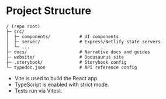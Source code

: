 # Project Structure

```
/ (repo root)
├─ src/
│  ├─ components/           # UI components
│  ├─ server/               # Express/Netlify state servers
│  └─ ...
├─ docs/                    # Narrative docs and guides
├─ website/                 # Docusaurus site
├─ .storybook/              # Storybook config
└─ typedoc.json             # API reference config
```

- Vite is used to build the React app.
- TypeScript is enabled with strict mode.
- Tests run via Vitest.
